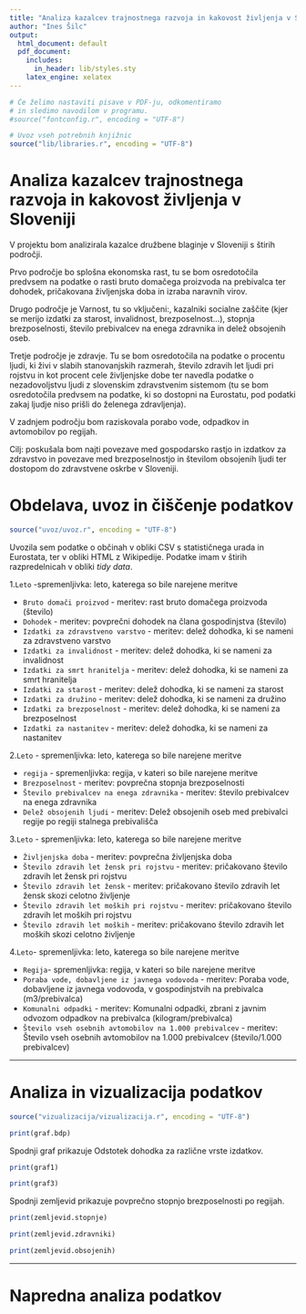 ```yaml
---
title: "Analiza kazalcev trajnostnega razvoja in kakovost življenja v Sloveniji"
author: "Ines Šilc"
output:
  html_document: default
  pdf_document:
    includes:
      in_header: lib/styles.sty
    latex_engine: xelatex
---
```


```r
# Če želimo nastaviti pisave v PDF-ju, odkomentiramo
# in sledimo navodilom v programu.
#source("fontconfig.r", encoding = "UTF-8")

# Uvoz vseh potrebnih knjižnic
source("lib/libraries.r", encoding = "UTF-8")
```

# Analiza kazalcev trajnostnega razvoja in kakovost življenja v Sloveniji

V projektu bom analizirala kazalce družbene blaginje v Sloveniji s štirih področji.

Prvo področje bo splošna ekonomska rast, tu se bom osredotočila predvsem na podatke o rasti bruto domačega proizvoda na prebivalca ter dohodek, pričakovana življenjska doba in izraba naravnih virov.

Drugo področje je Varnost, tu so vključeni:, kazalniki socialne zaščite (kjer se merijo izdatki za starost, invalidnost, brezposelnost...), stopnja brezposelnosti, število prebivalcev na enega zdravnika in delež obsojenih oseb.

Tretje področje je zdravje. Tu se bom osredotočila na podatke o procentu ljudi, ki živi v slabih stanovanjskih razmerah, število zdravih let ljudi pri rojstvu in kot procent cele življenjske dobe ter navedla podatke o nezadovoljstvu ljudi z slovenskim zdravstvenim sistemom (tu se bom osredotočila predvsem na podatke, ki so dostopni na Eurostatu, pod podatki zakaj ljudje niso prišli do želenega zdravljenja).

V zadnjem področju bom raziskovala porabo vode, odpadkov in avtomobilov po regijah.

Cilj: poskušala bom najti povezave med gospodarsko rastjo in izdatkov za zdravstvo in povezave med brezposelnostjo in številom obsojenih ljudi ter dostopom do zdravstvene oskrbe v Sloveniji.

# Obdelava, uvoz in čiščenje podatkov

```r
source("uvoz/uvoz.r", encoding = "UTF-8")
```

Uvozila sem podatke o občinah v obliki CSV s statističnega urada in Eurostata, ter v obliki HTML
z Wikipedije. Podatke imam v štirih razpredelnicah v obliki *tidy data*.

1.`Leto` -spremenljivka: leto, katerega so bile narejene meritve

 - `Bruto domači proizvod` - meritev: rast bruto domačega proizvoda (število)
 - `Dohodek` - meritev: povprečni dohodek na člana gospodinjstva (število)
 - `Izdatki za zdravstveno varstvo` - meritev: delež dohodka, ki se nameni za zdravstveno varstvo
 - `Izdatki za invalidnost` - meritev: delež dohodka, ki se nameni za invalidnost
 - `Izdatki za smrt hranitelja` - meritev: delež dohodka, ki se nameni za smrt hranitelja
 - `Izdatki za starost` - meritev: delež dohodka, ki se nameni za starost
 - `Izdatki za družino` - meritev: delež dohodka, ki se nameni za družino
 - `Izdatki za brezposelnost` - meritev: delež dohodka, ki se nameni za brezposelnost
 - `Izdatki za nastanitev` - meritev: delež dohodka, ki se nameni za nastanitev
 
2.`Leto` - spremenljivka: leto, katerega so bile narejene meritve

 - `regija` - spremenljivka: regija, v kateri so bile narejene meritve
 - `Brezposelnost` - meritev: povprečna stopnja brezposelnosti
 - `Število prebivalcev na enega zdravnika` - meritev: število prebivalcev na enega zdravnika
 - `Delež obsojenih ljudi` - meritev: Delež obsojenih oseb med prebivalci regije po regiji            stalnega prebivališča
 
3.`Leto` - spremenljivka: leto, katerega so bile narejene meritve

 - `Življenjska doba` - meritev: povprečna življenjska doba
 - `Število zdravih let žensk pri rojstvu` - meritev: pričakovano število zdravih let žensk pri       rojstvu
 - `Število zdravih let žensk` - meritev: pričakovano število zdravih let žensk skozi celotno         življenje
 - `Število zdravih let moških pri rojstvu` - meritev: pričakovano število zdravih let moških pri     rojstvu
 - `Število zdravih let moških` - meritev: pričakovano število zdravih let moških skozi celotno       življenje
 
4.`Leto`- spremenljivka: leto, katerega so bile narejene meritve

 - `Regija`- spremenljivka: regija, v kateri so bile narejene meritve
 - `Poraba vode, dobavljene iz javnega vodovoda` - meritev: Poraba vode, dobavljene iz javnega       vodovoda, v gospodinjstvih na prebivalca (m3/prebivalca)
 - `Komunalni odpadki` - meritev: Komunalni odpadki, zbrani z javnim odvozom odpadkov na            prebivalca (kilogram/prebivalca)
 - `Število vseh osebnih avtomobilov na 1.000 prebivalcev` - meritev: Število vseh osebnih         avtomobilov na 1.000 prebivalcev (število/1.000 prebivalcev)




***

# Analiza in vizualizacija podatkov

```r
source("vizualizacija/vizualizacija.r", encoding = "UTF-8")
```

```r
print(graf.bdp)

```

Spodnji graf prikazuje Odstotek dohodka za različne vrste izdatkov.

```r
print(graf1)

```

```r
print(graf3)

```

Spodnji zemljevid prikazuje povprečno stopnjo brezposelnosti po regijah.

```r
print(zemljevid.stopnje)
```

```r
print(zemljevid.zdravniki)
```

```r
print(zemljevid.obsojenih)
```


***

# Napredna analiza podatkov


